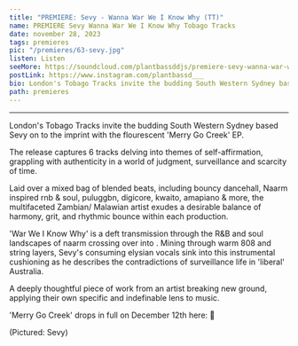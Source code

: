 ---
title: "PREMIERE: Sevy - Wanna War We I Know Why (TT)"
name: PREMIERE Sevy Wanna War We I Know Why Tobago Tracks
date: november 28, 2023
tags: premieres
pic: "/premieres/63-sevy.jpg"
listen: Listen
seeMore: https://soundcloud.com/plantbassddjs/premiere-sevy-wanna-war-we-i-know-why-tt
postLink: https://www.instagram.com/plantbassd___
bio: London's Tobago Tracks invite the budding South Western Sydney based Sevy on to the imprint with the flourescent 'Merry Go Creek' EP.
path: premieres
---

<SoundCloud
  url="https://soundcloud.com/plantbassddjs/premiere-sevy-wanna-war-we-i-know-why-tt"
  name="Wanna War We I Know Why"
  height="120px"
/>

<hr />

London's Tobago Tracks invite the budding South Western Sydney based Sevy on to the imprint with the flourescent 'Merry Go Creek' EP.

The release captures 6 tracks delving into themes of self-affirmation, grappling with authenticity in a world of judgment, surveillance and scarcity of time.

Laid over a mixed bag of blended beats, including bouncy dancehall, Naarm inspired rnb & soul, puluggbn, digicore, kwaito, amapiano & more, the multifaceted Zambian/ Malawian artist exudes a desirable balance of harmony, grit, and rhythmic bounce within each production.

'War We I Know Why' is a deft transmission through the R&B and soul landscapes of naarm crossing over into <HoverLink url="https://en.wikipedia.org/wiki/Plugg_music" name="pluggnb" external />. Mining through warm 808 and string layers, Sevy's consuming elysian vocals sink into this instrumental cushioning as he describes the contradictions of surveillance life in 'liberal' Australia.

A deeply thoughtful piece of work from an artist breaking new ground, applying their own specific and indefinable lens to music.

'Merry Go Creek' drops in full on December 12th here: <HoverLink url="tobagotracks.bandcamp.com/album/merry-go-creek" external /> 🌱

<Picture src="/premieres/63-sevy-cover.jpg" alt="Picture of Sevy" size={1200} withSubtitle />
<p className="smallText">(Pictured: Sevy)</p>
